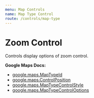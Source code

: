```yaml
---
menu: Map Controls
name: Map Type Control
route: /controls/map-type
---
```



# Zoom Control

Controls display options of zoom control.

**Google Maps Docs:**
* [google.maps.MapTypeId](https://developers.google.com/maps/documentation/javascript/reference#MapTypeId)
* [google.maps.ControlPosition](https://developers.google.com/maps/documentation/javascript/reference#ControlPosition)
* [google.maps.MapTypeControlStyle](https://developers.google.com/maps/documentation/javascript/reference#MapTypeControlStyle)
* [google.maps.MapTypeControlOptions](https://developers.google.com/maps/documentation/javascript/reference#MapTypeControlOptions)

<Playground>
  <GoogleMap
    zoom={8}
    maps={google.maps}
    style={{ height: '320px' }}
    center={{ lat: 36.964, lng: -122.015 }}
  >
    <MapTypeControl
      style="DEFAULT"
      position="TOP_CENTER"
      mapTypeIds={['HYBRID', 'ROADMAP', 'SATELLITE', 'TERRAIN']}
    />
  </GoogleMap>
</Playground>

<PropsTable of={MapTypeControl} />
